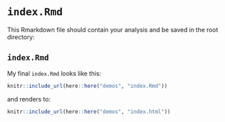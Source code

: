 # `index.Rmd`

This Rmarkdown file should contain your analysis and be saved in the root directory:

## **`index.Rmd`**

My final `index.Rmd` looks like this:

```r
knitr::include_url(here::here("demos", "index.Rmd"))
```

and renders to:

```r

knitr::include_url(here::here("demos", "index.html"))
```
